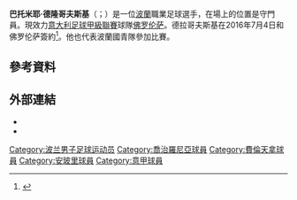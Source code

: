 {{noteTA
|G1=Football
|G2=uefa
|G3=意甲
|1=zh-hans:德隆戈夫斯基;zh-hk:達高禾斯基;zh-tw:德隆哥夫斯基;
}}
{{Infobox football biography
| name        = 巴托米耶·德拉哥夫斯基<br>''Bartłomiej Drągowski''
| image       = 
| image_size  = 
| caption     = 
| fullname    = 
| birth_date  = {{Birth date and age|1997|8|19|df=y}}
| birth_place = [[波蘭|波蘭]][[比亞維斯托克|比亞維斯托克]]
| height      = 1.91 m
| position    = [[守門員|守門員]]
| currentclub = [[佛羅倫薩足球俱樂部|費倫天拿]]
| clubnumber  = 69
| youthyears1 = 2010–2012
| youthclubs1 = MOSP Jagiellonia Białystok
| youthyears2 = 2012–2014
| youthclubs2 = [[喬治羅尼亞比亞韋斯托克足球俱樂部|積基朗尼亞]]
| years1      = 2014–2016
| clubs1      = [[喬治羅尼亞比亞韋斯托克足球俱樂部|積基朗尼亞]]
| caps1       = 64
| goals1      = 0
| years2      = 2016–
| clubs2      = [[佛羅倫薩足球俱樂部|費倫天拿]]
| caps2       = 81
| goals2      = 0
| years3      = 2019
| clubs3      = → [[恩波利足球俱樂部|恩波利]] (外借)
| caps3       = 14
| goals3      = 0 
| nationalyears1 = 2013–2014
| nationalteam1  = 波蘭U-17
| nationalcaps1  = 6
| nationalgoals1 = 0
| nationalyears2 = 2014–2016
| nationalteam2  = 波蘭U-19
| nationalcaps2  = 10
| nationalgoals2 = 0
| nationalyears3 = 2015–2018
| nationalteam3  = 波蘭U-20
| nationalcaps3  = 5
| nationalgoals3 = 0
| nationalyears4 = 2015–2019
| nationalteam4  = [[波蘭21歲以下國家足球隊|波蘭U-21]]
| nationalcaps4  = 6
| nationalgoals4 = 0
| nationalyears5 = 2020–
| nationalteam5 = [[波蘭國家足球隊|波蘭]]
| nationalcaps5 = 2
| nationalgoals5 = 0
| club-update = 2022年2月26日
| nationalteam-update = 2022年6月8日
}}

'''巴托米耶·德隆哥夫斯基'''（{{lang-pl|Bartłomiej Drągowski}}；{{bd|1997年|8月19日}}）是一位[[波蘭|波蘭]]職業足球選手，在場上的位置是守門員。現效力[[意大利足球甲級聯賽|意大利足球甲級聯賽]]球隊[[佛罗伦萨足球俱乐部|佛罗伦萨]]。德拉哥夫斯基在2016年7月4日和佛罗伦萨簽約<ref>{{cite web|url=http://it.violachannel.tv/vc13-dettaglio-breaking/items/id-04-07-2016_16-05-31_dragowski-e-un-calciatore-della-fiorentin.html|title=DRAGOWSKI E’ UN CALCIATORE DELLA FIORENTINA|publisher=ACF Fiorentina|language=it|accessdate=4 July 2016|archive-date=2020-09-29|archive-url=https://web.archive.org/web/20200929223828/http://it.violachannel.tv/vc13-dettaglio-breaking/items/id-04-07-2016_16-05-31_dragowski-e-un-calciatore-della-fiorentin.html|dead-url=no}}</ref>。他也代表波蘭國青隊參加比賽。

== 參考資料 ==
{{Reflist}}
== 外部連結 ==
* {{90minut|23478}}
* {{Soccerway|bartlomiej-drgowski/297844}}

{{費倫天拿球員名單}}
{{DEFAULTSORT: Drągowski, Bartłomiej}}
[[Category:波兰男子足球运动员|Category:波兰男子足球运动员]]
[[Category:喬治羅尼亞球員|Category:喬治羅尼亞球員]]
[[Category:費倫天拿球員|Category:費倫天拿球員]]
[[Category:安玻里球員|Category:安玻里球員]]
[[Category:意甲球員|Category:意甲球員]]